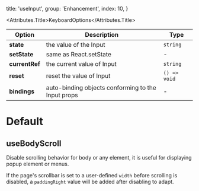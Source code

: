 
  title: 'useInput',
  group: 'Enhancement',
  index: 10,
}

<Attributes.Title>KeyboardOptions</Attributes.Title>

| Option         | Description                                        | Type         |
| -------------- | -------------------------------------------------- | ------------ |
| **state**      | the value of the Input                             | `string`     |
| **setState**   | same as React.setState                             | -            |
| **currentRef** | the current value of Input                         | `string`     |
| **reset**      | reset the value of Input                           | `() => void` |
| **bindings**   | auto-binding objects conforming to the Input props | -            |

# Default
## useBodyScroll

Disable scrolling behavior for body or any element, it is useful for displaying popup element or menus.

If the page's scrollbar is set to a user-defined `width` before scrolling is disabled, a `paddingRight` value will be added after disabling to adapt.

